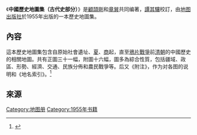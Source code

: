 {{Otheruses|subject=[[顧頡剛|顧頡剛]]和[[章巽|章巽]]主編的《中國歷史地圖集（古代史部分）》|other=其他名為“中國歷史地圖集”的書籍|中国历史地图}}
{{Infobox book
| name           = 中國歷史地圖集（古代史部分）
| image          = [[File:Historical_Atlas_of_China_(1955).jpg|200px]]
| caption        = 1955年版
| author         = [[顧頡剛|顧頡剛]]、[[章巽|章巽]]
| country        = [[中华人民共和国|中华人民共和国]][[北京|北京]]
| language       = [[汉语|汉语]]
| publisher      = [[中国地图出版社|地图出版社]]
| release_date   = 1955年3月
| media_type     = 印刷品
| genre          = [[地图集|地图集]]、[[历史|历史]]
| pages          = 
| isbn           = 
| oclc= 
}}
《'''中國歷史地圖集（古代史部分）'''》是[[顧頡剛|顧頡剛]]和[[章巽|章巽]]共同编著，[[譚其驤|譚其驤]]校訂，由[[中国地图出版社|地图出版社]]於1955年出版的一本歷史地圖集。

==內容==
這本歷史地圖集包含自原始社會遺址、[[夏朝|夏]]、[[商朝|商]]起，直至[[鴉片戰爭|鴉片戰爭]]前[[清朝|清朝]]的中國歷史的相關地圖。共有正圖三十一幅，附圖十六幅，圖多為綜合性質，包括疆域、政區、形勢、經濟、交通、民族分佈和農民戰爭等。后又《附注》，作为对各图的说明和《地名索引》。<ref>{{Cite book | author = [[张传玺|张传玺]] | title = 中国古代史教学参考手册 | location = 北京 | publisher = [[北京大学出版社|北京大学出版社]] | date = 1985年 | pages = 437页 |ISBN = | accessdate =  | url =  | language= zh-hans | quote = }}</ref>

==來源==
{{reflist}}

[[Category:地图册|Category:地图册]]
[[Category:1955年书籍|Category:1955年书籍]]